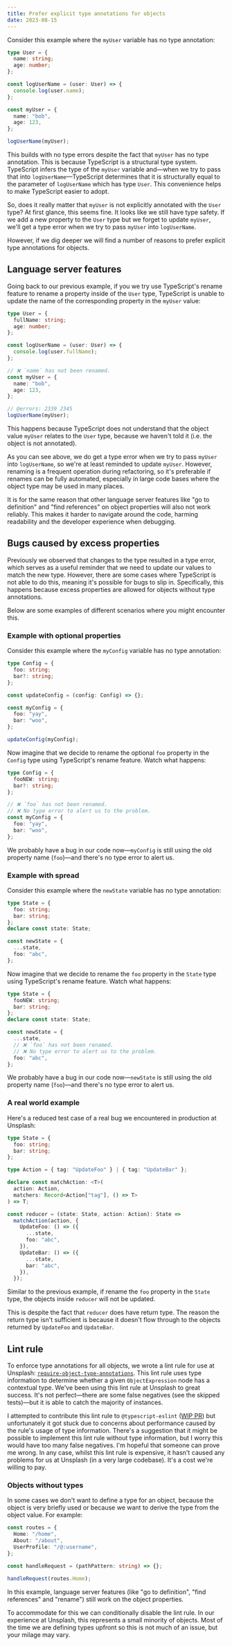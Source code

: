```yaml
---
title: Prefer explicit type annotations for objects
date: 2023-08-15
---
```


Consider this example where the `myUser` variable has no type annotation:

```ts twoslash
type User = {
  name: string;
  age: number;
};

const logUserName = (user: User) => {
  console.log(user.name);
};

const myUser = {
  name: "bob",
  age: 123,
};

logUserName(myUser);
```

This builds with no type errors despite the fact that `myUser` has no type annotation. This is because TypeScript is a structural type system. TypeScript infers the type of the `myUser` variable and—when we try to pass that into `logUserName`—TypeScript determines that it is structurally equal to the parameter of `logUserName` which has type `User`. This convenience helps to make TypeScript easier to adopt.

So, does it really matter that `myUser` is not explicitly annotated with the `User` type? At first glance, this seems fine. It looks like we still have type safety. If we add a new property to the `User` type but we forget to update `myUser`, we'll get a type error when we try to pass `myUser` into `logUserName`.

However, if we dig deeper we will find a number of reasons to prefer explicit type annotations for objects.

## Language server features

Going back to our previous example, if you we try use TypeScript's rename feature to rename a property inside of the `User` type, TypeScript is unable to update the name of the corresponding property in the `myUser` value:

```ts twoslash
type User = {
  fullName: string;
  age: number;
};

const logUserName = (user: User) => {
  console.log(user.fullName);
};

// ❌ `name` has not been renamed.
const myUser = {
  name: "bob",
  age: 123,
};

// @errors: 2339 2345
logUserName(myUser);
```

This happens because TypeScript does not understand that the object value `myUser` relates to the `User` type, because we haven't told it (i.e. the object is not annotated).

As you can see above, we do get a type error when we try to pass `myUser` into `logUserName`, so we're at least reminded to update `myUser`. However, renaming is a frequent operation during refactoring, so it's preferable if renames can be fully automated, especially in large code bases where the object type may be used in many places.

It is for the same reason that other language server features like "go to definition" and "find references" on object properties will also not work reliably. This makes it harder to navigate around the code, harming readability and the developer experience when debugging.

## Bugs caused by excess properties

Previously we observed that changes to the type resulted in a type error, which serves as a useful reminder that we need to update our values to match the new type. However, there are some cases where TypeScript is not able to do this, meaning it's possible for bugs to slip in. Specifically, this happens because excess properties are allowed for objects without type annotations.

Below are some examples of different scenarios where you might encounter this.

### Example with optional properties

Consider this example where the `myConfig` variable has no type annotation:

```ts twoslash
type Config = {
  foo: string;
  bar?: string;
};

const updateConfig = (config: Config) => {};

const myConfig = {
  foo: "yay",
  bar: "woo",
};

updateConfig(myConfig);
```

Now imagine that we decide to rename the optional `foo` property in the `Config` type using TypeScript's rename feature. Watch what happens:

```ts twoslash
type Config = {
  fooNEW: string;
  bar?: string;
};

// ❌ `foo` has not been renamed.
// ❌ No type error to alert us to the problem.
const myConfig = {
  foo: "yay",
  bar: "woo",
};
```

We probably have a bug in our code now—`myConfig` is still using the old property name (`foo`)—and there's no type error to alert us.

### Example with spread

Consider this example where the `newState` variable has no type annotation:

```ts twoslash
type State = {
  foo: string;
  bar: string;
};
declare const state: State;

const newState = {
  ...state,
  foo: "abc",
};
```

Now imagine that we decide to rename the `foo` property in the `State` type using TypeScript's rename feature. Watch what happens:

```ts twoslash
type State = {
  fooNEW: string;
  bar: string;
};
declare const state: State;

const newState = {
  ...state,
  // ❌ `foo` has not been renamed.
  // ❌ No type error to alert us to the problem.
  foo: "abc",
};
```

We probably have a bug in our code now—`newState` is still using the old property name (`foo`)—and there's no type error to alert us.

### A real world example

Here's a reduced test case of a real bug we encountered in production at Unsplash:

```ts twoslash
type State = {
  foo: string;
  bar: string;
};

type Action = { tag: "UpdateFoo" } | { tag: "UpdateBar" };

declare const matchAction: <T>(
  action: Action,
  matchers: Record<Action["tag"], () => T>
) => T;

const reducer = (state: State, action: Action): State =>
  matchAction(action, {
    UpdateFoo: () => ({
      ...state,
      foo: "abc",
    }),
    UpdateBar: () => ({
      ...state,
      bar: "abc",
    }),
  });
```

Similar to the previous example, if rename the `foo` property in the `State` type, the objects inside `reducer` will not be updated.

This is despite the fact that `reducer` does have return type. The reason the return type isn't sufficient is because it doesn't flow through to the objects returned by `UpdateFoo` and `UpdateBar`.

## Lint rule

To enforce type annotations for all objects, we wrote a lint rule for use at Unsplash: [`require-object-type-annotations`](https://github.com/unsplash/eslint-plugin-require-object-type-annotations). This lint rule uses type information to determine whether a given `ObjectExpression` node has a contextual type. We've been using this lint rule at Unsplash to great success. It's not perfect—there are some false negatives (see the skipped tests)—but it is able to catch the majority of instances.

I attempted to contribute this lint rule to `@typescript-eslint` ([WIP PR](https://github.com/typescript-eslint/typescript-eslint/pull/5666)) but unfortunately it got stuck due to concerns about performance caused by the rule's usage of type information. There's a suggestion that it might be possible to implement this lint rule without type information, but I worry this would have too many false negatives. I'm hopeful that someone can prove me wrong. In any case, whilst this lint rule is expensive, it hasn't caused any problems for us at Unsplash (in a very large codebase). It's a cost we're willing to pay.

### Objects without types

In some cases we don't want to define a type for an object, because the object is very briefly used or because we want to derive the type from the object value. For example:

```ts twoslash
const routes = {
  Home: "/home",
  About: "/about",
  UserProfile: "/@:username",
};

const handleRequest = (pathPattern: string) => {};

handleRequest(routes.Home);
```

In this example, language server features (like "go to definition", "find references" and "rename") still work on the object properties.

To accommodate for this we can conditionally disable the lint rule. In our experience at Unsplash, this represents a small minority of objects. Most of the time we are defining types upfront so this is not much of an issue, but your milage may vary.
